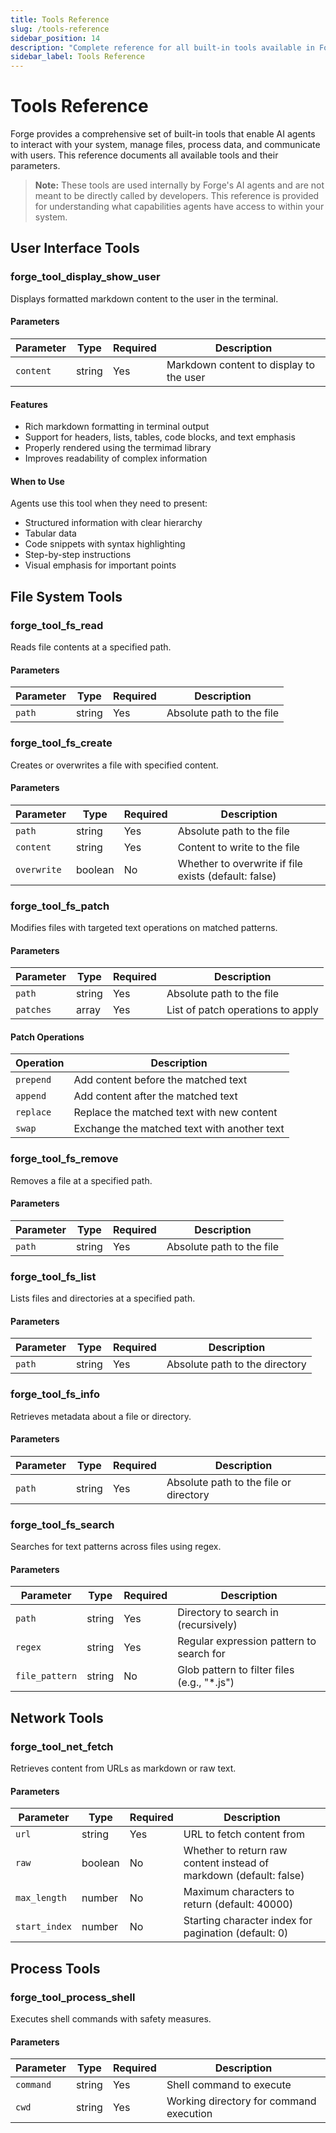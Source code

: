 ```yaml
---
title: Tools Reference
slug: /tools-reference
sidebar_position: 14
description: "Complete reference for all built-in tools available in Forge's AI agents"
sidebar_label: Tools Reference
---
```


# Tools Reference

Forge provides a comprehensive set of built-in tools that enable AI agents to interact with your system, manage files, process data, and communicate with users. This reference documents all available tools and their parameters.

> **Note:** These tools are used internally by Forge's AI agents and are not meant to be directly called by developers. This reference is provided for understanding what capabilities agents have access to within your system.

## User Interface Tools

### forge_tool_display_show_user

Displays formatted markdown content to the user in the terminal.

#### Parameters

| Parameter | Type   | Required | Description                             |
| --------- | ------ | -------- | --------------------------------------- |
| `content` | string | Yes      | Markdown content to display to the user |

#### Features

- Rich markdown formatting in terminal output
- Support for headers, lists, tables, code blocks, and text emphasis
- Properly rendered using the termimad library
- Improves readability of complex information

#### When to Use

Agents use this tool when they need to present:

- Structured information with clear hierarchy
- Tabular data
- Code snippets with syntax highlighting
- Step-by-step instructions
- Visual emphasis for important points

## File System Tools

### forge_tool_fs_read

Reads file contents at a specified path.

#### Parameters

| Parameter | Type   | Required | Description               |
| --------- | ------ | -------- | ------------------------- |
| `path`    | string | Yes      | Absolute path to the file |

### forge_tool_fs_create

Creates or overwrites a file with specified content.

#### Parameters

| Parameter   | Type    | Required | Description                                          |
| ----------- | ------- | -------- | ---------------------------------------------------- |
| `path`      | string  | Yes      | Absolute path to the file                            |
| `content`   | string  | Yes      | Content to write to the file                         |
| `overwrite` | boolean | No       | Whether to overwrite if file exists (default: false) |

### forge_tool_fs_patch

Modifies files with targeted text operations on matched patterns.

#### Parameters

| Parameter | Type   | Required | Description                       |
| --------- | ------ | -------- | --------------------------------- |
| `path`    | string | Yes      | Absolute path to the file         |
| `patches` | array  | Yes      | List of patch operations to apply |

#### Patch Operations

| Operation | Description                                 |
| --------- | ------------------------------------------- |
| `prepend` | Add content before the matched text         |
| `append`  | Add content after the matched text          |
| `replace` | Replace the matched text with new content   |
| `swap`    | Exchange the matched text with another text |

### forge_tool_fs_remove

Removes a file at a specified path.

#### Parameters

| Parameter | Type   | Required | Description               |
| --------- | ------ | -------- | ------------------------- |
| `path`    | string | Yes      | Absolute path to the file |

### forge_tool_fs_list

Lists files and directories at a specified path.

#### Parameters

| Parameter | Type   | Required | Description                    |
| --------- | ------ | -------- | ------------------------------ |
| `path`    | string | Yes      | Absolute path to the directory |

### forge_tool_fs_info

Retrieves metadata about a file or directory.

#### Parameters

| Parameter | Type   | Required | Description                            |
| --------- | ------ | -------- | -------------------------------------- |
| `path`    | string | Yes      | Absolute path to the file or directory |

### forge_tool_fs_search

Searches for text patterns across files using regex.

#### Parameters

| Parameter      | Type   | Required | Description                                  |
| -------------- | ------ | -------- | -------------------------------------------- |
| `path`         | string | Yes      | Directory to search in (recursively)         |
| `regex`        | string | Yes      | Regular expression pattern to search for     |
| `file_pattern` | string | No       | Glob pattern to filter files (e.g., "\*.js") |

## Network Tools

### forge_tool_net_fetch

Retrieves content from URLs as markdown or raw text.

#### Parameters

| Parameter     | Type    | Required | Description                                                        |
| ------------- | ------- | -------- | ------------------------------------------------------------------ |
| `url`         | string  | Yes      | URL to fetch content from                                          |
| `raw`         | boolean | No       | Whether to return raw content instead of markdown (default: false) |
| `max_length`  | number  | No       | Maximum characters to return (default: 40000)                      |
| `start_index` | number  | No       | Starting character index for pagination (default: 0)               |

## Process Tools

### forge_tool_process_shell

Executes shell commands with safety measures.

#### Parameters

| Parameter | Type   | Required | Description                             |
| --------- | ------ | -------- | --------------------------------------- |
| `command` | string | Yes      | Shell command to execute                |
| `cwd`     | string | Yes      | Working directory for command execution |
